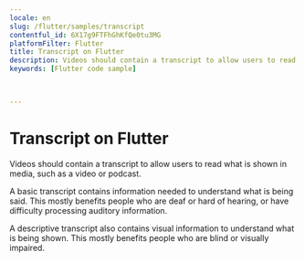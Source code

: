```yaml
---
locale: en
slug: /flutter/samples/transcript
contentful_id: 6X17g9FTFhGhKfQe0tu3MG
platformFilter: Flutter
title: Transcript on Flutter
description: Videos should contain a transcript to allow users to read what is shown in media, such as a video or podcast.
keywords: [Flutter code sample]


	
---
```


# Transcript on Flutter

Videos should contain a transcript to allow users to read what is shown in media, such as a video or podcast.

A basic transcript contains information needed to understand what is being said. This mostly benefits people who are deaf or hard of hearing, or have difficulty processing auditory information.

A descriptive transcript also contains visual information to understand what is being shown. This mostly benefits people who are blind or visually impaired.

<CodeSample id="media-transcript" locale="en" platform="flutter"/>